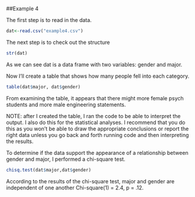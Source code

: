 ##Example 4

<!--
Set the working directory.
No Rchunk is needed to accomplish this.
-->

<!--
Read in the example4.csv data. For each of the following steps you
should preface your R commands with some plain English explanation.
-->

The first step is to read in the data.
```r
dat<-read.csv("example4.csv")
```
<!--
Check the structure of the data.
-->

The next step is to check out the structure

```r
str(dat)
```

As we can see dat is a data frame with two variables: gender and major.

<!--
Create a table that shows how many people fell into each category.
-->

Now I'll create a table that shows how many people fell into each
category.

```r
table(dat$major, dat$gender)
```

From examining the table, it appears that there might more female
psych students and more male engineering statements.

NOTE: after I created the table, I ran the code to be able to
interpret the output. I also do this for the statistical analyses.
I recommend that you do this as you won't be able to draw the
appropriate conclusions or report the right data unless you go
back and forth running code and then interpreting the results.

<!--
Perform a chi-square test to determine whether or not gender and
major are independent or related. Also, interpret the results of
your test and provide a a statistical statement that supports your
interpretation. As there's no way to insert the chi-square symbol,
you can just use chi-square instead (see below).
-->

To determine if the data support the appearance of a relationship
between gender and major, I performed a chi-square test.

```r
chisq.test(dat$major,dat$gender)
```

According to the results of the chi-square test, major and gender
are independent of one another Chi-square(1) = 2.4, p = .12.
 
